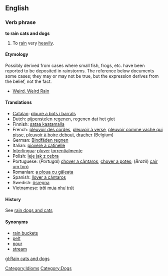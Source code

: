 ==English==

===Verb phrase===
'''to rain cats and dogs'''

#To [[rain]] very [[heavily]].

====Etymology====
Possibly derived from cases where small fish, frogs, etc. have been reported to be deposited in rainstorms. The reference below documents some cases; they may or may not be true, but the expression derives from the belief, not the fact.
*[http://paranormal.about.com/library/weekly/aa082602a.htm Weird, Weird Rain]

====Translations====
*[[Catalan]]: [[ploure a bots i barrals]]
*Dutch: [[pijpenstelen regenen]], regenen dat het giet
*Finnish: [[sataa kaatamalla]]
*French: [[pleuvoir des corde]]s, [[pleuvoir à verse]], [[pleuvoir comme vache qui pisse]], [[pleuvoir à boire debout]], [[dracher]] (Belgium)
*German: [[Bindfäden regnen]]
*Italian: [[piovere a catinelle]]
*[[Interlingua]]: [[pluver]] [[torrential]]mente
*Polish: [[leje jak z cebra]]
*Portuguese: (''Portugal'') [[chover a cântaros]], [[chover a potes]]; (''Brazil'') [[cair um toró]]
*Romanian: [[a ploua cu găleata]]
*Spanish: [[llover a cántaros]]
*Swedish: [[ösregna]]
*Vietnamese: [[trời]] [[mưa]] [[như]] [[trút]]

====History====
See [[rain dogs and cats]]
[[Category:Idioms]] [[Category:Dogs]]

====Synonyms====
*[[rain buckets]]
*[[pelt]]
*[[pour]]
*[[stream]]

[[gl:Rain cats and dogs]]